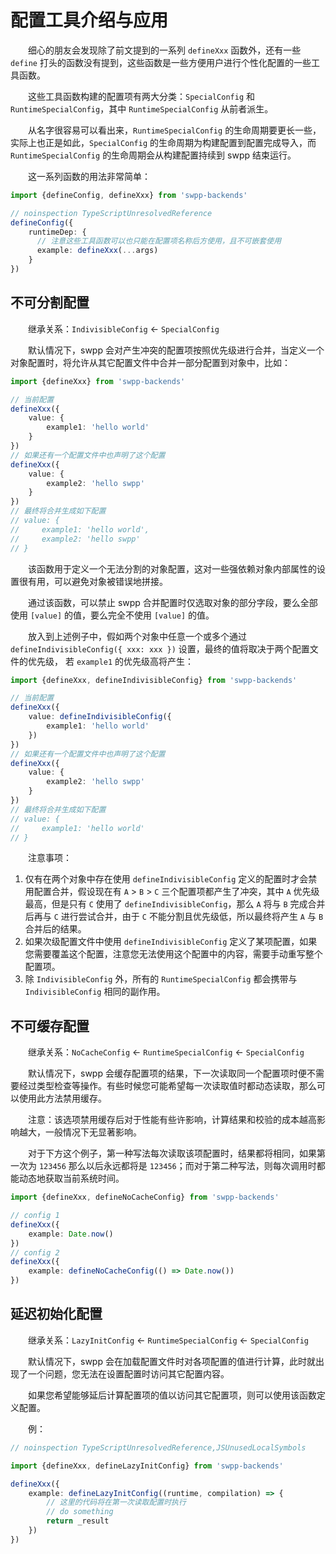# 配置工具介绍与应用

&emsp;&emsp;细心的朋友会发现除了前文提到的一系列 `defineXxx` 函数外，还有一些 `define` 打头的函数没有提到，这些函数是一些方便用户进行个性化配置的一些工具函数。

&emsp;&emsp;这些工具函数构建的配置项有两大分类：`SpecialConfig` 和 `RuntimeSpecialConfig`，其中 `RuntimeSpecialConfig` 从前者派生。

&emsp;&emsp;从名字很容易可以看出来，`RuntimeSpecialConfig` 的生命周期要更长一些，实际上也正是如此，`SpecialConfig` 的生命周期为构建配置到配置完成导入，而 `RuntimeSpecialConfig` 的生命周期会从构建配置持续到 swpp 结束运行。

&emsp;&emsp;这一系列函数的用法非常简单：

```typescript
import {defineConfig, defineXxx} from 'swpp-backends'

// noinspection TypeScriptUnresolvedReference
defineConfig({
    runtimeDep: {
      // 注意这些工具函数可以也只能在配置项名称后方使用，且不可嵌套使用
      example: defineXxx(...args)
    }
})
```

## 不可分割配置

&emsp;&emsp;继承关系：`IndivisibleConfig` \<- `SpecialConfig`

&emsp;&emsp;默认情况下，swpp 会对产生冲突的配置项按照优先级进行合并，当定义一个对象配置时，将允许从其它配置文件中合并一部分配置到对象中，比如：

```typescript
import {defineXxx} from 'swpp-backends'

// 当前配置
defineXxx({
    value: {
        example1: 'hello world'
    }
})
// 如果还有一个配置文件中也声明了这个配置
defineXxx({
    value: {
        example2: 'hello swpp'
    }
})
// 最终将合并生成如下配置
// value: {
//     example1: 'hello world',
//     example2: 'hello swpp'
// }
```
&emsp;&emsp;该函数用于定义一个无法分割的对象配置，这对一些强依赖对象内部属性的设置很有用，可以避免对象被错误地拼接。

&emsp;&emsp;通过该函数，可以禁止 swpp 合并配置时仅选取对象的部分字段，要么全部使用 `[value]` 的值，要么完全不使用 `[value]` 的值。

&emsp;&emsp;放入到上述例子中，假如两个对象中任意一个或多个通过 `defineIndivisibleConfig({ xxx: xxx })` 设置，最终的值将取决于两个配置文件的优先级， 若 `example1` 的优先级高将产生：

```typescript
import {defineXxx, defineIndivisibleConfig} from 'swpp-backends'

// 当前配置
defineXxx({
    value: defineIndivisibleConfig({
        example1: 'hello world'
    })
})
// 如果还有一个配置文件中也声明了这个配置
defineXxx({
    value: {
        example2: 'hello swpp'
    }
})
// 最终将合并生成如下配置
// value: {
//     example1: 'hello world'
// }
```

&emsp;&emsp;注意事项：

1. 仅有在两个对象中存在使用 `defineIndivisibleConfig` 定义的配置时才会禁用配置合并，假设现在有 `A` > `B` > `C` 三个配置项都产生了冲突，其中 `A` 优先级最高，但是只有 `C` 使用了 `defineIndivisibleConfig`，那么 `A` 将与 `B` 完成合并后再与 `C` 进行尝试合并，由于 `C` 不能分割且优先级低，所以最终将产生 `A` 与 `B` 合并后的结果。
2. 如果次级配置文件中使用 `defineIndivisibleConfig` 定义了某项配置，如果您需要覆盖这个配置，注意您无法使用这个配置中的内容，需要手动重写整个配置项。
3. 除 `IndivisibleConfig` 外，所有的 `RuntimeSpecialConfig` 都会携带与 `IndivisibleConfig` 相同的副作用。

## 不可缓存配置

&emsp;&emsp;继承关系：`NoCacheConfig` \<- `RuntimeSpecialConfig` \<- `SpecialConfig`

&emsp;&emsp;默认情况下，swpp 会缓存配置项的结果，下一次读取同一个配置项时便不需要经过类型检查等操作。有些时候您可能希望每一次读取值时都动态读取，那么可以使用此方法禁用缓存。

&emsp;&emsp;注意：该选项禁用缓存后对于性能有些许影响，计算结果和校验的成本越高影响越大，一般情况下无显著影响。

&emsp;&emsp;对于下方这个例子，第一种写法每次读取该项配置时，结果都将相同，如果第一次为 `123456` 那么以后永远都将是 `123456`；而对于第二种写法，则每次调用时都能动态地获取当前系统时间。

```typescript
import {defineXxx, defineNoCacheConfig} from 'swpp-backends'

// config 1
defineXxx({
    example: Date.now()
})
// config 2
defineXxx({
    example: defineNoCacheConfig(() => Date.now())
})
```

## 延迟初始化配置

&emsp;&emsp;继承关系：`LazyInitConfig` \<- `RuntimeSpecialConfig` \<- `SpecialConfig`

&emsp;&emsp;默认情况下，swpp 会在加载配置文件时对各项配置的值进行计算，此时就出现了一个问题，您无法在设置配置时访问其它配置内容。

&emsp;&emsp;如果您希望能够延后计算配置项的值以访问其它配置项，则可以使用该函数定义配置。

&emsp;&emsp;例：

```typescript
// noinspection TypeScriptUnresolvedReference,JSUnusedLocalSymbols

import {defineXxx, defineLazyInitConfig} from 'swpp-backends'

defineXxx({
    example: defineLazyInitConfig((runtime, compilation) => {
        // 这里的代码将在第一次读取配置时执行
        // do something
        return _result
    })
})
```